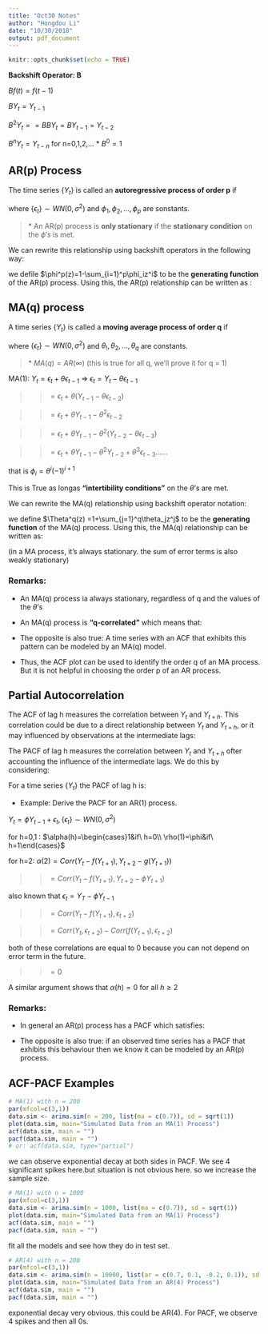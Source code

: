 ```yaml
---
title: "Oct30 Notes"
author: "Hongdou Li"
date: "10/30/2018"
output: pdf_document
---
```


```r
knitr::opts_chunk$set(echo = TRUE)
```

**Backshift Operator: B**

$Bf(t) = f(t-1)$

$BY_t=Y_{t-1}$

$B^2Y_t==BBY_t=BY_{t-1} = Y_{t-2}$

$B^nY_t=Y_{t-n}$ for n=0,1,2,... * $B^0=1$

## AR(p) Process

The time series $\{Y_t\}$ is called an **autoregressive process of order p** if 

\begin{center}
$Y_t=\phi_1Y_{t-1}+\phi_2Y_{t-2}+...+\phi_pY_{t-p}+\epsilon_t$
\end{center}

where $\{\epsilon_t\}\sim WN(0,\sigma^2)$ and $\phi_1,\phi_2,...,\phi_p$ are sonstants.

> \* An AR(p) process is **only stationary** if the **stationary condition** on the $\phi's$ is met.



We can rewrite this relationship using backshift operators in the following way:

\begin{center}
$Y_t-\phi_1Y_{t-1}-\phi_2Y_{t-2}-...-\phi_pY_{t-p}=\epsilon_t$

$B^0Y_t-\phi_1B^1Y_t-\phi_2B^2Y_t-...\phi_pB^pY_t=\epsilon_t$

$(1-\phi_1B-\phi_2B^2-...-\phi_pB^p)Y_t=\epsilon_t$

$(1-\sum_{i=1}^p\phi_iB^i)Y_t=\epsilon_t$
\end{center}

we defile $\phi^p(z)=1-\sum_{i=1}^p\phi_iz^i$ to be the **generating function** of the AR(p) process. Using this, the AR(p) relationship can be written as :

\begin{center}
$\phi^p(B)Y_t=\epsilon_t$
\end{center}

## MA(q) process

A time series $\{Y_t\}$ is called a **moving average process of order q** if 

\begin{center}
$Y_t = \epsilon_t+\theta_1\epsilon_{t-1}+\theta_2\epsilon_{t-2}+...+\theta_q\epsilon_{t-q}$
\end{center}

where $\{\epsilon_t\}\sim WN(0,\sigma^2)$ and $\theta_!,\theta_2,...,\theta_q$ are constants.

> \* $MA(q) = AR(\infty)$ (this is true for all q, we'll prove it for q = 1)

MA(1): $Y_t=\epsilon_t+\theta\epsilon_{t-1}$ => $\epsilon_t=Y_t-\theta\epsilon_{t-1}$

>> $=\epsilon_t+\theta(Y_{t-1}-\theta\epsilon_{t-2})$

>> $=\epsilon_t+\theta Y_{t-1} - \theta^2\epsilon_{t-2}$

>> $=\epsilon_t+\theta Y_{t-1}-\theta^2(Y_{t-2}-\theta\epsilon_{t-3})$

>> $=\epsilon_t+\theta Y_{t-1}-\theta^2Y_{t-2}+\theta^3\epsilon_{t-3}$......

that is $\phi_i=\theta^i(-1)^{i+1}$

This is True as longas **"intertibility conditions"** on the $\theta$'s are met.

We can rewrite the MA(q) relationship using backshift operator notation:

\begin{center}

$Y_t=B^0\epsilon_t+\theta_1B\epsilon_t+\theta_2B^2\epsilon_t+...+\theta_qB^q\epsilon_t$

$Y_t=(1+\theta_1B+\theta_2B^2+...+\theta_qB^q)\epsilon_t$

$Y_t = (1+\sum_{j=1}^q\theta_jB^j)\epsilon_t$
\end{center}

we define $\Theta^q(z) =1+\sum_{j=1}^q\theta_jz^j$ to be the **generating function** of the MA(q) process. Using this, the MA(q) relationship can be written as:

\begin{center}
$Y_t = \Theta^q(B)\epsilon_t$
\end{center}

(in a MA process, it's always stationary. the sum of error terms is also weakly stationary)

### Remarks:

+ An MA(q) process ia always stationary, regardless of q and the values of the $\theta$'s

+ An MA(q) process is **"q-correlated"** which means that:

\begin{center}
$\rho(h)=\begin{cases}\neq0&if\ h\leq q\\0&if h>q\end{cases}$
\end{center}

+ The opposite is also true: A time series with an ACF that exhibits this pattern can be modeled by an MA(q) model.

+ Thus, the ACF plot can be used to identify the order q of an MA process. But it is not helpful in choosing the order p of an AR process.

## Partial Autocorrelation

The ACF of lag h measures the correlation between $Y_t$ and $Y_{t+h}$. This correlation could be due to a direct relationship between $Y_t$ and $Y_{t+h}$, or it may influenced by observations at the intermediate lags:

\begin{center}
$Y_{t+1},Y_{t+2},...Y_{t+h-1}$
\end{center}

The PACF of lag h measures the correlation between $Y_t$ and $Y_{t+h}$ ofter accounting the influence of the intermediate lags. We do this by considering:

\begin{center}
$\hat{Y_t}=f(Y_{t+1},Y_{t+2},...Y_{t+h-1})$

$\hat{Y}_{t+h}=g(Y_{t+1},Y_{t+2},...Y_{t+h-1})$
\end{center}

For a time series $\{Y_t\}$ the PACF of lag h is:
\begin{center}
$\alpha(h)=\begin{cases}Corr(Y_t,Y_t)=1 &if\ h=0\\Corr(Y_t,Y_{t+1}=\rho(1))&if\ h=1\\Corr(Y_t-\hat{Y}_t,Y_{t+h}-\hat{Y}_{t+h})&if\ h\ge 2\end{cases}$
\end{center}

\newpage
* Example:
Derive the PACF for an AR(1) process. 

$Y_t=\phi Y_{t-1}+ \epsilon_t, \{\epsilon_t\}\sim WN(0,\sigma^2)$

for h=0,1 : $\alpha(h)=\begin{cases}1&if\ h=0\\ \rho(1)=\phi&if\ h=1\end{cases}$

for h=2:  $\alpha(2) = Corr(Y_t-f(Y_{t+1}),Y_{t+2}-g(Y_{t+1}))$

>> $=Corr(Y_t-f(Y_{t+1}),Y_{t+2}-\phi Y_{t+1})$

also known that $\epsilon_t=Y_T-\phi Y_{t-1}$

>> $=Corr(Y_t-f(Y_{t+1}),\epsilon_{t+2})$

>> $=Corr(Y_t,\epsilon_{t+2})-Corr(f(Y_{t+1}),\epsilon_{t+2})$

both of these correlations are equal to 0 because you can not depend on error term in the future.

>> $=0$

A similar argument shows that $\alpha(h)=0$ for all $h\ge 2$
\begin{center}
$\alpha(h)=\begin{cases}1 &if\ h=0\\\phi&if\ h=1\\0&if\ h\ge2\end{cases}$
\end{center}
### Remarks:

+ In general an AR(p) process has a PACF which satisfies:

\begin{center}
$\alpha(h) = \begin{cases}\neq0 &h\le p\\=0& h>p\end{cases}$
\end{center}

+ The opposite is also true: if an observed time series has a PACF that exhibits this behaviour then we know it can be modeled by an AR(p) process.

## ACF-PACF Examples
```r
# MA(1) with n = 200
par(mfcol=c(3,1))
data.sim <- arima.sim(n = 200, list(ma = c(0.7)), sd = sqrt(1))
plot(data.sim, main="Simulated Data from an MA(1) Process")
acf(data.sim, main = "")
pacf(data.sim, main = "")
# or: acf(data.sim, type="partial")
```

we can observe exponential decay at both sides in PACF. We see 4 significant spikes here.but situation is not obvious here. so we increase the sample size.

```r
# MA(1) with n = 1000
par(mfcol=c(3,1))
data.sim <- arima.sim(n = 1000, list(ma = c(0.7)), sd = sqrt(1))
plot(data.sim, main="Simulated Data from an MA(1) Process")
acf(data.sim, main = "")
pacf(data.sim, main = "")
```

fit all the models and see how they do in test set.

```r
# AR(4) with n = 200
par(mfcol=c(3,1))
data.sim <- arima.sim(n = 10000, list(ar = c(0.7, 0.1, -0.2, 0.1)), sd = sqrt(1))
plot(data.sim, main="Simulated Data from an AR(4) Process")
acf(data.sim, main = "")
pacf(data.sim, main = "")

```

exponential decay very obvious. this could be AR(4). For PACF, we observe 4 spikes and then all 0s.
